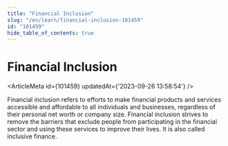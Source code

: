 ```yaml
---
title: "Financial Inclusion"
slug: "/en/learn/financial-inclusion-101459"
id: "101459"
hide_table_of_contents: true
---
```



# Financial Inclusion

<ArticleMeta id={101459} updatedAt={'2023-09-26 13:58:54'} />
<div className='border-solid border-b border-t-0 my-4 border-[var(--ifm-color-gray-300)]' />

Financial inclusion refers to efforts to make financial products and services accessible and affordable to all individuals and businesses, regardless of their personal net worth or company size. Financial inclusion strives to remove the barriers that exclude people from participating in the financial sector and using these services to improve their lives. It is also called inclusive finance.
